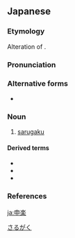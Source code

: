==Japanese==
{{wikipedia|lang=ja}}

===Etymology===
{{ja-kanjitab|さる|がく|yomi=y}}
Alteration of {{m|ja|散楽|tr=sangaku}}.

===Pronunciation===
{{ja-pron|yomi=y|さるがく|acc=0|acc_ref=DJR,NHK|acc2=2|acc2_ref=NHK}}

===Alternative forms===
* {{ja-l|猿楽}}

===Noun===
{{ja-noun|kyu=申樂|さるがく}}

# [[w:sarugaku|sarugaku]]

====Derived terms====
* {{ja-r|内申楽|うちさるがく}}
* {{ja-r|申楽談儀|さるがくだんぎ}}
* {{ja-r|泣き申楽|なきさるがく}}

===References===
<references/>

[[Category:ja:Drama|さるがく]]

[[ja:申楽]]